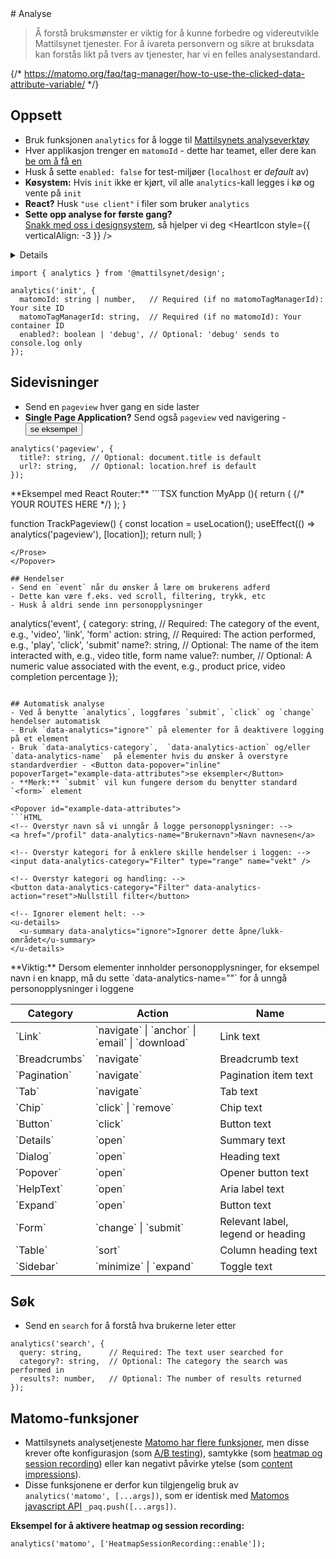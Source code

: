 
<Meta title="Designsystem/Analyse" />
# <ChartBarIcon /> Analyse

> Å forstå bruksmønster er viktig for å kunne forbedre og videreutvikle Mattilsynet tjenester.
> For å ivareta personvern og sikre at bruksdata kan forstås likt på tvers av tjenester, har vi en felles analysestandard.

<JumpTo />

{/* https://matomo.org/faq/tag-manager/how-to-use-the-clicked-data-attribute-variable/ */}

## Oppsett
- Bruk funksjonen `analytics` for å logge til [Mattilsynets analyseverktøy](https://mattilsynet.matomo.cloud/)
- Hver applikasjon trenger en `matomoId` - dette har teamet, eller dere kan [be om å få en](https://mattilsynet-hq.slack.com/archives/C03FAJ7N1EU)
- Husk å sette `enabled: false` for test-miljøer (`localhost` er *default* av)
- **Køsystem:** Hvis `init` ikke er kjørt, vil alle `analytics`-kall legges i kø og vente på `init`
- **React?** Husk `"use client"` i filer som bruker `analytics`
- **Sette opp analyse for første gang?**<br />[Snakk med oss i designsystem](https://mattilsynet-hq.slack.com/archives/C03FAJ7N1EU), så hjelper vi deg <HeartIcon style={{ verticalAlign: -3 }} />

<Details>
<Details.Summary>Hva gjør `analytics` som jeg ikke får ved å bruke Matomo direkte?</Details.Summary>

Mattilsynet bruker for tiden [Matomo](https://matomo.org/) som analyseverktøy, og `analytics` er en wrapper rundt Matomos [JavaScript API](https://developer.matomo.org/guides/tracking-javascript-guide). Dette gir oss: 
- en felles standard for hvordan vi logger data
- automatisk [logging av en rekke hendelser](#automatisk-analyse)
- automatisk [logging av utgående lenker og nedlastingsknapper](https://developer.matomo.org/guides/tracking-javascript-guide#download-and-outlink-tracking)
- deaktivert [heatmap and session recording](https://developer.matomo.org/guides/heatmap-session-recording/setup) fordi dette krever samtykke ([kan overstyres](#matomo-funksjoner))
- mulighet for å enkelt bytte ut Matomo eller legge til flere analysetjenester på sikt
- mulighet for felles samtykke-boks på sikt

</Details>

```
import { analytics } from '@mattilsynet/design';

analytics('init', {
  matomoId: string | number,   // Required (if no matomoTagManagerId): Your site ID
  matomoTagManagerId: string,  // Required (if no matomoId): Your container ID
  enabled?: boolean | 'debug', // Optional: 'debug' sends to console.log only
});
```

## Sidevisninger
- Send en `pageview` hver gang en side laster
- **Single Page Application?** Send også `pageview` ved navigering - <Button data-popover="inline" popoverTarget="example-react-router">se eksempel</Button>

```
analytics('pageview', {
  title?: string, // Optional: document.title is default
  url?: string,   // Optional: location.href is default
});
```

<Popover id="example-react-router">
<Prose>
**Eksempel med React Router:**
```TSX
function MyApp (){
  return (
    <BrowserRouter>
      <TrackPageview />
      {/* YOUR ROUTES HERE */}
    </BrowserRouter>
  );
}

function TrackPageview() {
  const location = useLocation();
  useEffect(() => analytics('pageview'), [location]);
  return null;
}
```
</Prose>
</Popover>

## Hendelser
- Send en `event` når du ønsker å lære om brukerens adferd
- Dette kan være f.eks. ved scroll, filtering, trykk, etc
- Husk å aldri sende inn personopplysninger

```
analytics('event', {
  category: string, // Required: The category of the event, e.g., 'video', 'link', 'form'
  action: string,   // Required: The action performed, e.g., 'play', 'click', 'submit'
  name?: string,    // Optional: The name of the item interacted with, e.g., video title, form name
  value?: number,   // Optional: A numeric value associated with the event, e.g., product price, video completion percentage
});
```

## Automatisk analyse
- Ved å benytte `analytics`, loggføres `submit`, `click` og `change` hendelser automatisk
- Bruk `data-analytics="ignore"` på elementer for å deaktivere logging på et element
- Bruk `data-analytics-category`,  `data-analytics-action` og/eller `data-analytics-name`  på elementer hvis du ønsker å overstyre standardverdier - <Button data-popover="inline" popoverTarget="example-data-attributes">se eksempler</Button>
- **Merk:** `submit` vil kun fungere dersom du benytter standard `<form>` element

<Popover id="example-data-attributes">
```HTML
<!-- Overstyr navn så vi unngår å logge personopplysninger: -->
<a href="/profil" data-analytics-name="Brukernavn">Navn navnesen</a>

<!-- Overstyr kategori for å enklere skille hendelser i loggen: -->
<input data-analytics-category="Filter" type="range" name="vekt" />

<!-- Overstyr kategori og handling: -->
<button data-analytics-category="Filter" data-analytics-action="reset">Nullstill filter</button>

<!-- Ignorer element helt: -->
<u-details>
  <u-summary data-analytics="ignore">Ignorer dette åpne/lukk-området</u-summary>
</u-details>
```
</Popover>

<Alert data-color="warning">
**Viktig:** Dersom elementer innholder personopplysninger, for eksempel navn i en knapp, må du sette `data-analytics-name=""` for å unngå personopplysninger i loggene
</Alert>

<Table data-size="sm">
  <thead>
    <tr><th>Category</th><th>Action</th><th>Name</th></tr>
  </thead>
  <tbody>
    <tr><td>`Link`</td><td>`navigate` | `anchor` | `email` | `download`</td><td>Link text</td></tr>
    <tr><td>`Breadcrumbs`</td><td>`navigate`</td><td>Breadcrumb text</td></tr>
    <tr><td>`Pagination`</td><td>`navigate`</td><td>Pagination item text</td></tr>
    <tr><td>`Tab`</td><td>`navigate`</td><td>Tab text</td></tr>
    <tr><td>`Chip`</td><td>`click` | `remove`</td><td>Chip text</td></tr>
    <tr><td>`Button`</td><td>`click`</td><td>Button text</td></tr>
    <tr><td>`Details`</td><td>`open`</td><td>Summary text</td></tr>
    <tr><td>`Dialog`</td><td>`open`</td><td>Heading text</td></tr>
    <tr><td>`Popover`</td><td>`open`</td><td>Opener button text</td></tr>
    <tr><td>`HelpText`</td><td>`open`</td><td>Aria label text</td></tr>
    <tr><td>`Expand`</td><td>`open`</td><td>Button text</td></tr>
    <tr><td>`Form`</td><td>`change` | `submit`</td><td>Relevant label, legend or heading</td></tr>
    <tr><td>`Table`</td><td>`sort`</td><td>Column heading text</td></tr>
    <tr><td>`Sidebar`</td><td>`minimize` | `expand`</td><td>Toggle text</td></tr>
  </tbody>
</Table>


## Søk
- Send en `search` for å forstå hva brukerne leter etter

```
analytics('search', {
  query: string,      // Required: The text user searched for
  category?: string,  // Optional: The category the search was performed in
  results?: number,   // Optional: The number of results returned
});
```

## Matomo-funksjoner
- Mattilsynets analysetjeneste [Matomo har flere funksjoner](https://developer.matomo.org/guides/tracking-javascript-guide), men
disse krever ofte konfigurasjon (som [A/B testing](https://developer.matomo.org/guides/ab-tests/browser)), samtykke (som [heatmap og session recording](https://developer.matomo.org/guides/heatmap-session-recording/setup)) eller kan negativt påvirke ytelse (som [content impressions](https://developer.matomo.org/guides/tracking-javascript-guide#track-all-content-impressions-within-a-page)).
- Disse funksjonene er derfor kun tilgjengelig bruk av `analytics('matomo', [...args])`, som er identisk med [Matomos javascript API](https://developer.matomo.org/guides/tracking-javascript-guide) `_paq.push([...args])`.

**Eksempel for å aktivere heatmap og session recording:**

```
analytics('matomo', ['HeatmapSessionRecording::enable']);
```
